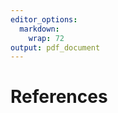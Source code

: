 ```yaml
---
editor_options:
  markdown:
    wrap: 72
output: pdf_document
---
```


\newpage

\addtocontents{toc}{\protect\newpage}
# References {.unnumbered}

<div id="refs"></div>


